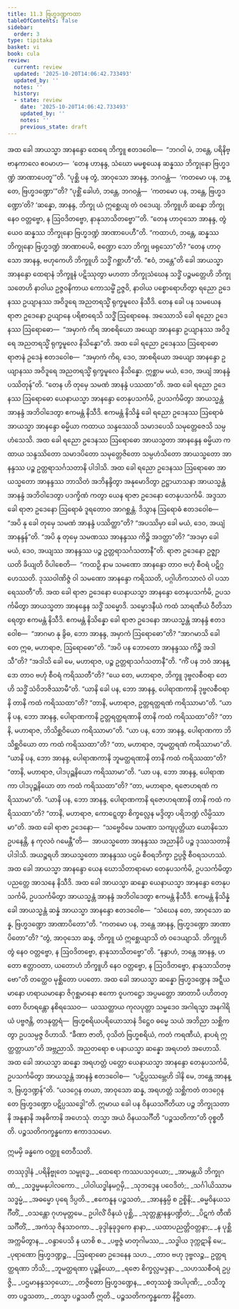```yaml
---
title: 11.3 ဗြဟ္မဒဏ္ဍကထာ
tableOfContents: false
sidebar:
  order: 3
type: tipitaka
basket: vi
book: cula
review:
  current: review
  updated: '2025-10-20T14:06:42.733493'
  updated_by: ''
  notes: ''
  history:
  - state: review
    date: '2025-10-20T14:06:42.733493'
    updated_by: ''
    notes: ''
    previous_state: draft
---
```



<DynamicBreadcrumb />


<ReviewStatus review={frontmatter.review} showDetails={true} />

<HypothesisAnnotation frontmatter={frontmatter} />

<Division number="445" book="cula" e="ch" v="4" p="487">

<Paragraph number="2209" book="cula">
အထ ခေါ အာယသ္မာ အာနန္ဒော ထေရေ ဘိက္ခူ ဧတဒဝေါစ—  “ဘဂဝါ မံ, ဘန္တေ, ပရိနိဗ္ဗာနကာလေ ဧဝမာဟ—  ‘တေန ဟာနန္ဒ, သံဃော မမစ္စယေန ဆန္နဿ ဘိက္ခုနော ဗြဟ္မဒဏ္ဍံ အာဏာပေတူ’”တိ. “ပုစ္ဆိ ပန တွံ, အာဝုသော အာနန္ဒ, ဘဂဝန္တံ—  ‘ကတမော ပန, ဘန္တေ, ဗြဟ္မဒဏ္ဍော’”တိ? “ပုစ္ဆိံ ခေါဟံ, ဘန္တေ, ဘဂဝန္တံ—  ‘ကတမော ပန, ဘန္တေ, ဗြဟ္မဒဏ္ဍော’တိ? ‘ဆန္နော, အာနန္ဒ, ဘိက္ခု ယံ ဣစ္ဆေယျ တံ ဝဒေယျ. ဘိက္ခူဟိ ဆန္နော ဘိက္ခု နေဝ ဝတ္တဗ္ဗော, န ဩဝဒိတဗ္ဗော, နာနုသာသိတဗ္ဗော’”တိ. “တေန ဟာဝုသော အာနန္ဒ, တွံယေဝ ဆန္နဿ ဘိက္ခုနော ဗြဟ္မဒဏ္ဍံ အာဏာပေဟီ”တိ. “ကထာဟံ, ဘန္တေ, ဆန္နဿ ဘိက္ခုနော ဗြဟ္မဒဏ္ဍံ အာဏာပေမိ, စဏ္ဍော သော ဘိက္ခု ဖရုသော”တိ? “တေန ဟာဝုသော အာနန္ဒ, ဗဟုကေဟိ ဘိက္ခူဟိ သဒ္ဓိံ ဂစ္ဆာဟီ”တိ. “ဧဝံ, ဘန္တေ”တိ ခေါ အာယသ္မာ အာနန္ဒော ထေရာနံ ဘိက္ခူနံ ပဋိဿုတွာ မဟတာ ဘိက္ခုသံဃေန သဒ္ဓိံ ပဉ္စမတ္တေဟိ ဘိက္ခုသတေဟိ နာဝါယ ဥဇ္ဇဝနိကာယ ကောသမ္ဗိံ ဥဇ္ဇဝိ, နာဝါယ ပစ္စောရောဟိတွာ ရညော ဥဒေနဿ ဥယျာနဿ အဝိဒူရေ အညတရသ္မိံ ရုက္ခမူလေ နိသီဒိ. တေန ခေါ ပန သမယေန ရာဇာ ဥဒေနော ဥယျာနေ ပရိစာရေသိ သဒ္ဓိံ ဩရောဓေန. အဿောသိ ခေါ ရညော ဥဒေနဿ ဩရောဓော—  “အမှာကံ ကိရ အာစရိယော အယျော အာနန္ဒော ဥယျာနဿ အဝိဒူရေ အညတရသ္မိံ ရုက္ခမူလေ နိသိန္နော”တိ. အထ ခေါ ရညော ဥဒေနဿ ဩရောဓော ရာဇာနံ ဥဒေနံ ဧတဒဝေါစ—  “အမှာကံ ကိရ, ဒေဝ, အာစရိယော အယျော အာနန္ဒော ဥယျာနဿ အဝိဒူရေ အညတရသ္မိံ ရုက္ခမူလေ နိသိန္နော. ဣစ္ဆာမ မယံ, ဒေဝ, အယျံ အာနန္ဒံ ပဿိတုန်”တိ. “တေန ဟိ တုမှေ သမဏံ အာနန္ဒံ ပဿထာ”တိ.
</Paragraph>

<Paragraph number="2210" book="cula">
အထ ခေါ ရညော ဥဒေနဿ ဩရောဓော ယေနာယသ္မာ အာနန္ဒော တေနုပသင်္ကမိ, ဥပသင်္ကမိတွာ အာယသ္မန္တံ အာနန္ဒံ အဘိဝါဒေတွာ ဧကမန္တံ နိသီဒိ. ဧကမန္တံ နိသိန္နံ ခေါ ရညော ဥဒေနဿ ဩရောဓံ အာယသ္မာ အာနန္ဒော ဓမ္မိယာ ကထာယ သန္ဒဿေသိ သမာဒပေသိ သမုတ္တေဇေသိ သမ္ပဟံသေသိ. အထ ခေါ ရညော ဥဒေနဿ ဩရောဓော အာယသ္မတာ အာနန္ဒေန ဓမ္မိယာ ကထာယ သန္ဒဿိတော သမာဒပိတော သမုတ္တေဇိတော သမ္ပဟံသိတော အာယသ္မတော အာနန္ဒဿ ပဉ္စ ဥတ္တရာသင်္ဂသတာနိ ပါဒါသိ. အထ ခေါ ရညော ဥဒေနဿ ဩရောဓော အာယသ္မတော အာနန္ဒဿ ဘာသိတံ အဘိနန္ဒိတွာ အနုမောဒိတွာ ဥဋ္ဌာယာသနာ အာယသ္မန္တံ အာနန္ဒံ အဘိဝါဒေတွာ ပဒက္ခိဏံ ကတွာ ယေန ရာဇာ ဥဒေနော တေနုပသင်္ကမိ. အဒ္ဒသာ ခေါ ရာဇာ ဥဒေနော ဩရောဓံ ဒူရတောဝ အာဂစ္ဆန္တံ. ဒိသွာန ဩရောဓံ ဧတဒဝေါစ—  “အပိ နု ခေါ တုမှေ သမဏံ အာနန္ဒံ ပဿိတ္ထာ”တိ? “အပဿိမှာ ခေါ မယံ, ဒေဝ, အယျံ အာနန္ဒန်”တိ. “အပိ နု တုမှေ သမဏဿ အာနန္ဒဿ ကိဉ္စိ အဒတ္ထာ”တိ? “အဒမှာ ခေါ မယံ, ဒေဝ, အယျဿ အာနန္ဒဿ ပဉ္စ ဥတ္တရာသင်္ဂသတာနီ”တိ. ရာဇာ ဥဒေနော ဥဇ္ဈာယတိ ခိယျတိ ဝိပါစေတိ—  “ကထဉှိ နာမ သမဏော အာနန္ဒော တာဝ ဗဟုံ စီဝရံ ပဋိဂ္ဂဟေဿတိ. ဒုဿဝါဏိဇ္ဇံ ဝါ သမဏော အာနန္ဒော ကရိဿတိ, ပဂ္ဂါဟိကသာလံ ဝါ ပသာရေဿတီ”တိ.
</Paragraph>

<Paragraph number="2211" book="cula">
အထ ခေါ ရာဇာ ဥဒေနော ယေနာယသ္မာ အာနန္ဒော တေနုပသင်္ကမိ, ဥပသင်္ကမိတွာ အာယသ္မတာ အာနန္ဒေန သဒ္ဓိံ သမ္မောဒိ. သမ္မောဒနီယံ ကထံ သာရဏီယံ ဝီတိသာရေတွာ ဧကမန္တံ နိသီဒိ. ဧကမန္တံ နိသိန္နော ခေါ ရာဇာ ဥဒေနော အာယသ္မန္တံ အာနန္ဒံ ဧတဒဝေါစ—  “အာဂမာ နု ခွိဓ, ဘော အာနန္ဒ, အမှာကံ ဩရောဓော”တိ? “အာဂမာသိ ခေါ တေ ဣဓ, မဟာရာဇ, ဩရောဓော”တိ. “အပိ ပန ဘောတော အာနန္ဒဿ ကိဉ္စိ အဒါသီ”တိ? “အဒါသိ ခေါ မေ, မဟာရာဇ, ပဉ္စ ဥတ္တရာသင်္ဂသတာနီ”တိ. “ကိံ ပန ဘဝံ အာနန္ဒော တာဝ ဗဟုံ စီဝရံ ကရိဿတီ”တိ? “ယေ တေ, မဟာရာဇ, ဘိက္ခူ ဒုဗ္ဗလစီဝရာ တေဟိ သဒ္ဓိံ သံဝိဘဇိဿာမီ”တိ. “ယာနိ ခေါ ပန, ဘော အာနန္ဒ, ပေါရာဏကာနိ ဒုဗ္ဗလစီဝရာနိ တာနိ ကထံ ကရိဿထာ”တိ? “တာနိ, မဟာရာဇ, ဥတ္တရတ္ထရဏံ ကရိဿာမာ”တိ. “ယာနိ ပန, ဘော အာနန္ဒ, ပေါရာဏကာနိ ဥတ္တရတ္ထရဏာနိ တာနိ ကထံ ကရိဿထာ”တိ? “တာနိ, မဟာရာဇ, ဘိသိစ္ဆဝိယော ကရိဿာမာ”တိ. “ယာ ပန, ဘော အာနန္ဒ, ပေါရာဏကာ ဘိသိစ္ဆဝိယော တာ ကထံ ကရိဿထာ”တိ? “တာ, မဟာရာဇ, ဘူမတ္ထရဏံ ကရိဿာမာ”တိ. “ယာနိ ပန, ဘော အာနန္ဒ, ပေါရာဏကာနိ ဘူမတ္ထရဏာနိ တာနိ ကထံ ကရိဿထာ”တိ? “တာနိ, မဟာရာဇ, ပါဒပုဉ္ဆနိယော ကရိဿာမာ”တိ. “ယာ ပန, ဘော အာနန္ဒ, ပေါရာဏကာ ပါဒပုဉ္ဆနိယော တာ ကထံ ကရိဿထာ”တိ? “တာ, မဟာရာဇ, ရဇောဟရဏံ ကရိဿာမာ”တိ. “ယာနိ ပန, ဘော အာနန္ဒ, ပေါရာဏကာနိ ရဇောဟရဏာနိ တာနိ ကထံ ကရိဿထာ”တိ? “တာနိ, မဟာရာဇ, ကောဋ္ဋေတွာ စိက္ခလ္လေန မဒ္ဒိတွာ ပရိဘဏ္ဍံ လိမ္ပိဿာမာ”တိ.
</Paragraph>

<Paragraph number="2212" book="cula">
အထ ခေါ ရာဇာ ဥဒေနော—  “သဗ္ဗေဝိမေ သမဏာ သကျပုတ္တိယာ ယောနိသော ဥပနေန္တိ, န ကုလဝံ ဂမေန္တီ”တိ—  အာယသ္မတော အာနန္ဒဿ အညာနိပိ ပဉ္စ ဒုဿသတာနိ ပါဒါသိ. အယဉ္စရဟိ အာယသ္မတော အာနန္ဒဿ ပဌမံ စီဝရဘိက္ခာ ဥပ္ပဇ္ဇိ စီဝရသဟဿံ. အထ ခေါ အာယသ္မာ အာနန္ဒော ယေန ဃောသိတာရာမော တေနုပသင်္ကမိ, ဥပသင်္ကမိတွာ ပညတ္တေ အာသနေ နိသီဒိ. အထ ခေါ အာယသ္မာ ဆန္နော ယေနာယသ္မာ အာနန္ဒော တေနုပသင်္ကမိ, ဥပသင်္ကမိတွာ အာယသ္မန္တံ အာနန္ဒံ အဘိဝါဒေတွာ ဧကမန္တံ နိသီဒိ. ဧကမန္တံ နိသိန္နံ ခေါ အာယသ္မန္တံ ဆန္နံ အာယသ္မာ အာနန္ဒော ဧတဒဝေါစ—  “သံဃေန တေ, အာဝုသော ဆန္န, ဗြဟ္မဒဏ္ဍော အာဏာပိတော”တိ.
</Paragraph>

<Paragraph number="2213" book="cula">
“ကတမော ပန, ဘန္တေ အာနန္ဒ, ဗြဟ္မဒဏ္ဍော အာဏာပိတော”တိ? “တွံ, အာဝုသော ဆန္န, ဘိက္ခူ ယံ ဣစ္ဆေယျာသိ တံ ဝဒေယျာသိ. ဘိက္ခူဟိ တွံ နေဝ ဝတ္တဗ္ဗော, န ဩဝဒိတဗ္ဗော, နာနုသာသိတဗ္ဗော”တိ. “နနွာဟံ, ဘန္တေ အာနန္ဒ, ဟတော ဧတ္တာဝတာ, ယတောဟံ ဘိက္ခူဟိ နေဝ ဝတ္တဗ္ဗော, န ဩဝဒိတဗ္ဗော, နာနုသာသိတဗ္ဗော”တိ တတ္ထေဝ မုစ္ဆိတော ပပတော. အထ ခေါ အာယသ္မာ ဆန္နော ဗြဟ္မဒဏ္ဍေန အဋ္ဋီယမာနော ဟရာယမာနော ဇိဂုစ္ဆမာနော ဧကော ဝူပကဋ္ဌော အပ္ပမတ္တော အာတာပီ ပဟိတတ္တော ဝိဟရန္တော နစိရဿေဝ—  ယဿတ္ထာယ ကုလပုတ္တာ သမ္မဒေဝ အဂါရသ္မာ အနဂါရိယံ ပဗ္ဗဇန္တိ, တဒနုတ္တရံ—  ဗြဟ္မစရိယပရိယောသာနံ ဒိဋ္ဌေဝ ဓမ္မေ သယံ အဘိညာ သစ္ဆိကတွာ ဥပသမ္ပဇ္ဇ ဝိဟာသိ. “ခီဏာ ဇာတိ, ဝုသိတံ ဗြဟ္မစရိယံ, ကတံ ကရဏီယံ, နာပရံ ဣတ္ထတ္တာယာ”တိ အဗ္ဘညာသိ. အညတရော စ ပနာယသ္မာ ဆန္နော အရဟတံ အဟောသိ. အထ ခေါ အာယသ္မာ ဆန္နော အရဟတ္တံ ပတ္တော ယေနာယသ္မာ အာနန္ဒော တေနုပသင်္ကမိ, ဥပသင်္ကမိတွာ အာယသ္မန္တံ အာနန္ဒံ ဧတဒဝေါစ—  “ပဋိပ္ပဿမ္ဘေဟိ ဒါနိ မေ, ဘန္တေ အာနန္ဒ, ဗြဟ္မဒဏ္ဍန်”တိ. “ယဒဂ္ဂေန တယာ, အာဝုသော ဆန္န, အရဟတ္တံ သစ္ဆိကတံ တဒဂ္ဂေန တေ ဗြဟ္မဒဏ္ဍော ပဋိပ္ပဿဒ္ဓေါ”တိ. ဣမာယ ခေါ ပန ဝိနယသင်္ဂီတိယာ ပဉ္စ ဘိက္ခုသတာနိ အနူနာနိ အနဓိကာနိ အဟေသုံ. တသ္မာ အယံ ဝိနယသင်္ဂီတိ “ပဉ္စသတိကာ”တိ ဝုစ္စတီတိ.

</Paragraph>
</Division>

<Paragraph number="2214" type="center" book="cula">
ပဉ္စသတိကက္ခန္ဓကော ဧကာဒသမော.

  
ဣမမှိ ခန္ဓကေ ဝတ္ထူ တေဝီသတိ.



</Paragraph>

<Paragraph number="2215" type="center" book="cula">
တဿုဒ္ဒါနံ


</Paragraph>

<Paragraph number="2216" type="verses" book="cula">
_ပရိနိဗ္ဗုတေ သမ္ဗုဒ္ဓေ,_  
_ထေရော ကဿပသဝှယော;_  
_အာမန္တယိ ဘိက္ခုဂဏံ,_  
_သဒ္ဓမ္မမနုပါလကော._  

</Paragraph>

<Paragraph number="2217" type="verses" book="cula">
_ပါဝါယဒ္ဓါနမဂ္ဂမှိ,_  
_သုဘဒ္ဒေန ပဝေဒိတံ;_  
_သင်္ဂါယိဿာမ သဒ္ဓမ္မံ,_  
_အဓမ္မော ပုရေ ဒိပ္ပတိ._  

</Paragraph>

<Paragraph number="2218" type="verses" book="cula">
_ဧကေနူန ပဉ္စသတံ,_  
_အာနန္ဒမ္ပိ စ ဥစ္စိနိ;_  
_ဓမ္မဝိနယသင်္ဂီတိံ,_  
_ဝသန္တော ဂုဟမုတ္တမေ._  

</Paragraph>

<Paragraph number="2219" type="verses" book="cula">
ဥပါလိံ ဝိနယံ ပုစ္ဆိ,_  
_သုတ္တန္တာနန္ဒပဏ္ဍိတံ;_  
_ပိဋကံ တီဏိ သင်္ဂီတိံ,_  
_အကံသု ဇိနသာဝကာ._  

</Paragraph>

<Paragraph number="2220" type="verses" book="cula">
_ခုဒ္ဒါနုခုဒ္ဒကေ နာနာ,_  
_ယထာပညတ္တိဝတ္တနာ;_  
_န ပုစ္ဆိ အက္ကမိတွာန,_  
_ဝန္ဒာပေသိ န ယာစိ စ._  

</Paragraph>

<Paragraph number="2221" type="verses" book="cula">
_ပဗ္ဗဇ္ဇံ မာတုဂါမဿ,_  
_သဒ္ဓါယ ဒုက္ကဋာနိ မေ;_  
_ပုရာဏော ဗြဟ္မဒဏ္ဍဉ္စ,_  
_ဩရောဓော ဥဒေနေန သဟ._  

</Paragraph>

<Paragraph number="2222" type="verses" book="cula">
_တာဝ ဗဟု ဒုဗ္ဗလဉ္စ,_  
ဥတ္တရတ္ထရဏာ ဘိသိ;_  
_ဘူမတ္ထရဏာ ပုဉ္ဆနိယော,_  
_ရဇော စိက္ခလ္လမဒ္ဒနာ._  

</Paragraph>

<Paragraph number="2223" type="verses" book="cula">
_သဟဿစီဝရံ ဥပ္ပဇ္ဇိ,_  
_ပဌမာနန္ဒသဝှယော;_  
_တဇ္ဇိတော ဗြဟ္မဒဏ္ဍေန,_  
_စတုဿစ္စံ အပါပုဏိ;_  
_ဝသီဘူတာ ပဉ္စသတာ,_  
_တသ္မာ ပဉ္စသတီ ဣတိ._  


</Paragraph>

<Paragraph number="2224" type="center" book="cula">
ပဉ္စသတိကက္ခန္ဓကော နိဋ္ဌိတော.
</Paragraph>